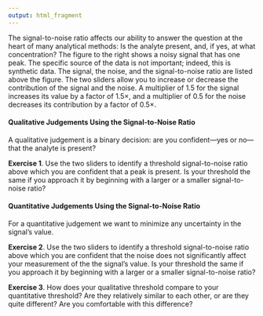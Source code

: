 ```yaml
---
output: html_fragment
---
```


<!-- text for activity 2 -->

The signal-to-noise ratio affects our ability to answer the question at the heart of many analytical methods: Is the analyte present, and, if yes, at what concentration? The figure to the right shows a noisy signal that has one peak. The specific source of the data is not important; indeed, this is synthetic data. The signal, the noise, and the signal-to-noise ratio are listed above the figure. The two sliders allow you to increase or decrease the contribution of the signal and the noise. A multiplier of 1.5 for the signal increases its value by a factor of $1.5 \times$, and a multiplier of 0.5 for the noise decreases its contribution by a factor of $0.5 \times$.

#### Qualitative Judgements Using the Signal-to-Noise Ratio

A qualitative judgement is a binary decision: are you confident---yes or no---that the analyte is present?

**Exercise 1**. Use the two sliders to identify a threshold signal-to-noise ratio above which you are confident that a peak is present. Is your threshold the same if you approach it by beginning with a larger or a smaller signal-to-noise ratio?

#### Quantitative Judgements Using the Signal-to-Noise Ratio

For a quantitative judgement we want to minimize any uncertainty in the signal's value.

**Exercise 2**. Use the two sliders to identify a threshold signal-to-noise ratio above which you are confident that the noise does not significantly affect your measurement of the the signal's value. Is your threshold the same if you approach it by beginning with a larger or a smaller signal-to-noise ratio?

**Exercise 3**. How does your qualitative threshold compare to your quantitative threshold? Are they relatively similar to each other, or are they quite different? Are you comfortable with this difference?
